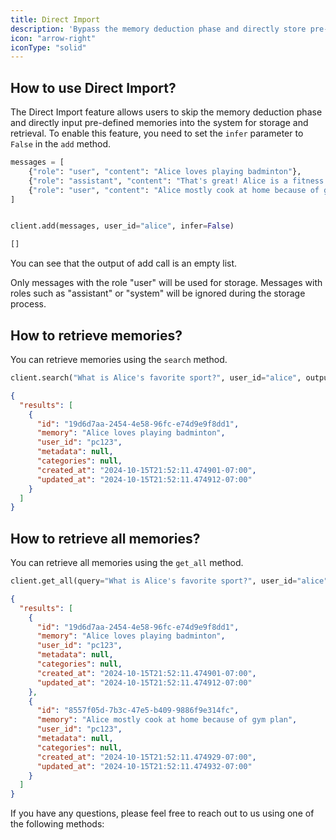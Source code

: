 ```yaml
---
title: Direct Import
description: 'Bypass the memory deduction phase and directly store pre-defined memories for efficient retrieval'
icon: "arrow-right"
iconType: "solid"
---
```


<Snippet file="paper-release.mdx" />

## How to use Direct Import?
The Direct Import feature allows users to skip the memory deduction phase and directly input pre-defined memories into the system for storage and retrieval.
To enable this feature, you need to set the `infer` parameter to `False` in the `add` method.


<CodeGroup>


```python Python
messages = [
    {"role": "user", "content": "Alice loves playing badminton"},
    {"role": "assistant", "content": "That's great! Alice is a fitness freak"},
    {"role": "user", "content": "Alice mostly cook at home because of gym plan"},
]


client.add(messages, user_id="alice", infer=False)
```

```markdown Output
[]
```
</CodeGroup>

You can see that the output of add call is an empty list.

<Note> Only messages with the role "user" will be used for storage. Messages with roles such as "assistant" or "system" will be ignored during the storage process. </Note>


## How to retrieve memories?

You can retrieve memories using the `search` method.

<CodeGroup>

```python Python
client.search("What is Alice's favorite sport?", user_id="alice", output_format="v1.1")
```

```json Output
{
  "results": [
    {
      "id": "19d6d7aa-2454-4e58-96fc-e74d9e9f8dd1",
      "memory": "Alice loves playing badminton",
      "user_id": "pc123",
      "metadata": null,
      "categories": null,
      "created_at": "2024-10-15T21:52:11.474901-07:00",
      "updated_at": "2024-10-15T21:52:11.474912-07:00"
    }
  ]
}
```

</CodeGroup>

## How to retrieve all memories?

You can retrieve all memories using the `get_all` method.

<CodeGroup>

```python Python
client.get_all(query="What is Alice's favorite sport?", user_id="alice", output_format="v1.1")
```

```json Output
{
  "results": [
    {
      "id": "19d6d7aa-2454-4e58-96fc-e74d9e9f8dd1",
      "memory": "Alice loves playing badminton",
      "user_id": "pc123",
      "metadata": null,
      "categories": null,
      "created_at": "2024-10-15T21:52:11.474901-07:00",
      "updated_at": "2024-10-15T21:52:11.474912-07:00"
    },
    {
      "id": "8557f05d-7b3c-47e5-b409-9886f9e314fc",
      "memory": "Alice mostly cook at home because of gym plan",
      "user_id": "pc123",
      "metadata": null,
      "categories": null,
      "created_at": "2024-10-15T21:52:11.474929-07:00",
      "updated_at": "2024-10-15T21:52:11.474932-07:00"
    }
  ]
}
```

</CodeGroup>

If you have any questions, please feel free to reach out to us using one of the following methods:

<Snippet file="get-help.mdx" />